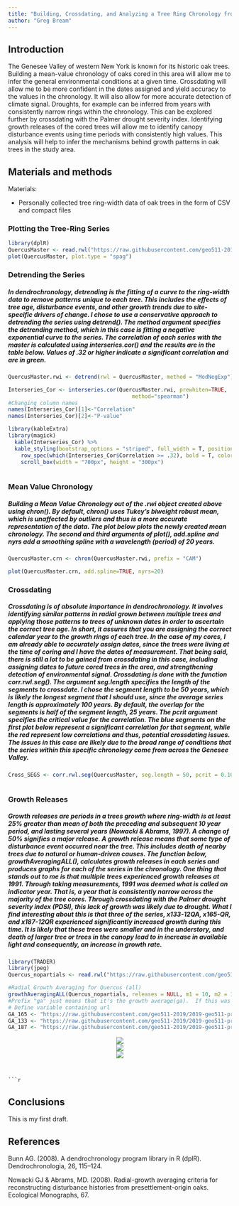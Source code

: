 ---
title: "Building, Crossdating, and Analyzing a Tree Ring Chronology from Geneseo, NY"
author: "Greg Bream"
---

## Introduction 
The Genesee Valley of western New York is known for its historic oak trees. Building a mean-value chronology of oaks cored in this area will allow me to infer the general environmental conditions at a given time. Crossdating will allow me to be more confident in the dates assigned and yield accuracy to the values in the chronology.  It will also allow for more accurate detection of climate signal.  Droughts, for example can be inferred from years with consistently narrow rings within the chronology.  This can be explored further by crossdating with the Palmer drought severity index. Identifying growth releases of the cored trees will allow me to identify canopy disturbance events using time periods with consistently high values.  This analysis will help to infer the mechanisms behind growth patterns in oak trees in the study area.

## Materials and methods

Materials:

* Personally collected tree ring-width data of oak trees in the form of CSV and compact files


### Plotting the Tree-Ring Series

```{r message=FALSE }
library(dplR)
QuercusMaster <- read.rwl("https://raw.githubusercontent.com/geo511-2019/2019-geo511-project-gbream/master/data/QuercusMaster.csv")
plot(QuercusMaster, plot.type = "spag")
```

### Detrending the Series
##### In dendrochronology, detrending is the fitting of a curve to the ring-width data to remove patterns unique to each tree.  This includes the effects of tree age, disturbance events, and other growth trends due to site-specific drivers of change.  I chose to use a conservative approach to detrending the series using detrend().  The method argument specifies the detrending method, which in this case is fitting a negative exponential curve to the series.  The correlation of each series with the master is calculated using interseries.cor() and the results are in the table below.  Values of .32 or higher indicate a significant correlation and are in green.
```{r, message=F, warning=F}
QuercusMaster.rwi <- detrend(rwl = QuercusMaster, method = "ModNegExp")

Interseries_Cor <- interseries.cor(QuercusMaster.rwi, prewhiten=TRUE,
                                       method="spearman")
#Changing column names
names(Interseries_Cor)[1]<-"Correlation"
names(Interseries_Cor)[2]<-"P-value"

library(kableExtra)
library(magick)
  kable(Interseries_Cor) %>%
  kable_styling(bootstrap_options = "striped", full_width = T, position = "left", font_size = 13, fixed_thead = T) %>%
    row_spec(which(Interseries_Cor$Correlation >= .32), bold = T, color = "green", background = NULL) %>%
    scroll_box(width = "700px", height = "300px")
    
```


### Mean Value Chronology 
##### Building a Mean Value Chronology out of the .rwi object created above using chron().  By default, chron() uses Tukey's biweight robust mean, which is unaffected by outliers and thus is a more accurate representation of the data.  The plot below plots the newly created mean chronology.  The second and third arguments of plot(), add.spline and nyrs add a smoothing spline with a wavelength (period) of 20 years.
```{r}
QuercusMaster.crn <- chron(QuercusMaster.rwi, prefix = "CAM")

plot(QuercusMaster.crn, add.spline=TRUE, nyrs=20)
```


### Crossdating 
##### Crossdating is of absolute importance in dendrochronology.  It involves identifying similar patterns in radial grown between multiple trees and applying those patterns to trees of unknown dates in order to ascertain the correct tree age.  In short, it assures that you are assigning the correct calendar year to the growth rings of each tree.  In the case of my cores, I am already able to accurately assign dates, since the trees were living at the time of coring and I have the dates of measurement.  That being said, there is still a lot to be gained from crossdating in this case, including assigning dates to future cored trees in the area, and strengthening detection of environmental signal.  Crossdating is done with the function corr.rwl.seg().  The argument seg.length specifies the length of the segments to crossdate.  I chose the segment length to be 50 years, which is likely the longest segment that I should use, since the average series length is approximately 100 years.  By default, the overlap for the segments is half of the segment length, 25 years.  The pcrit argument specifies the critical value for the correlation.  The blue segments on the first plot below represent a significant correlation for that segment, while the red represent low correlations and thus, potential crossdating issues.  The issues in this case are likely due to the broad range of conditions that the series within this specific chronology come from across the Genesee Valley.
```{r }
Cross_SEGS <- corr.rwl.seg(QuercusMaster, seg.length = 50, pcrit = 0.10)



```


### Growth Releases 
##### Growth releases are periods in a trees growth where ring-width is at least 25% greater than mean of both the preceding and subsequent 10 year period, and lasting several years (Nowacki & Abrams, 1997).  A change of 50% signifies a major release.  A growth release means that some type of disturbance event occurred near the tree.  This includes death of nearby trees due to natural or human-driven causes.  The function below, growthAveragingALL(), calculates growth releases in each series and produces graphs for each of the series in the chronology.  One thing that stands out to me is that multiple trees experienced growth releases at 1991.  Through taking measurements, 1991 was deemed what is called an indicator year.  That is, a year that is consistently narrow across the majority of the tree cores.  Through crossdating with the Palmer drought severity index (PDSI), this lack of growth was likely due to drought.  What I find interesting about this is that three of the series, x133-12QA, x165-QR, and x187-12QR experienced significantly increased growth during this time.  It is likely that these trees were smaller and in the understory, and death of larger tree or trees in the canopy lead to in increase in available light and consequently, an increase in growth rate. 
```{r message=FALSE}
library(TRADER)
library(jpeg)
Quercus_nopartials <- read.rwl("https://raw.githubusercontent.com/geo511-2019/2019-geo511-project-gbream/master/data/Quercus_Nopartials.csv")

#Radial Growth Averaging for Quercus (all)
growthAveragingALL(Quercus_nopartials, releases = NULL, m1 = 10, m2 = 10, buffer = 10, prefix = "ga", drawing = TRUE, criteria = 0.25, criteria2 = 0.5, gfun = mean, length = 5, storedev = jpeg)
#Prefix "ga" just means that it's the growth average(ga).  If this was for the absoluteIncreaseALL() function, I would put the prefix as "ai" for absolute increase.
# Define variable containing url
GA_165 <- "https://raw.githubusercontent.com/geo511-2019/2019-geo511-project-gbream/master/data/ga_165-QR.jpeg"
GA_133 <- "https://raw.githubusercontent.com/geo511-2019/2019-geo511-project-gbream/master/data/ga_X133.12QA.jpeg"
GA_187 <- "https://raw.githubusercontent.com/geo511-2019/2019-geo511-project-gbream/master/data/ga_X187.12QR.jpeg"
```
<center><img src="`r GA_165`"></center>
<center><img src="`r GA_133`"></center>
<center><img src="`r GA_187`"></center>
```


```{r}

```

## Conclusions

This is my first draft.

## References
Bunn AG. (2008). A dendrochronology program library in R (dplR). Dendrochronologia, 26, 115–124.

Nowacki GJ & Abrams, MD. (2008). Radial-growth averaging criteria for reconstructing disturbance histories from presettlement-origin oaks. Ecological Monographs, 67. 
